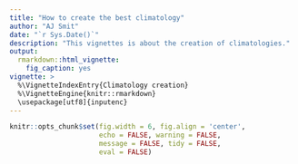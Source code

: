 ```yaml
---
title: "How to create the best climatology"
author: "AJ Smit"
date: "`r Sys.Date()`"
description: "This vignettes is about the creation of climatologies."
output: 
  rmarkdown::html_vignette:
    fig_caption: yes
vignette: >
  %\VignetteIndexEntry{Climatology creation}
  %\VignetteEngine{knitr::rmarkdown}
  \usepackage[utf8]{inputenc}
---
```


```r
knitr::opts_chunk$set(fig.width = 6, fig.align = 'center',
                      echo = FALSE, warning = FALSE, 
                      message = FALSE, tidy = FALSE,
                      eval = FALSE)
```
